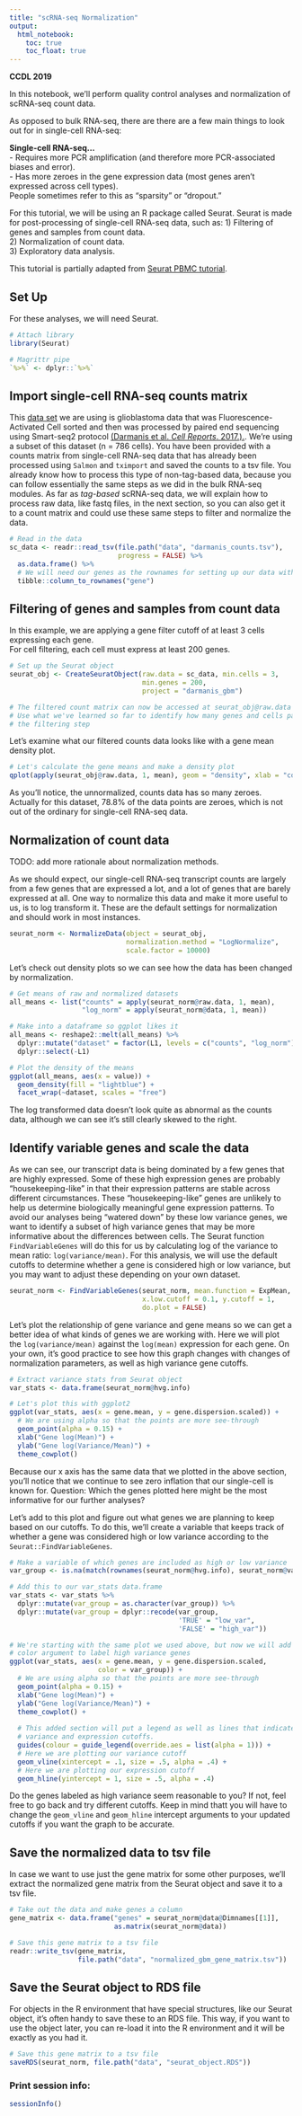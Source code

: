 ```yaml
---
title: "scRNA-seq Normalization"
output:   
  html_notebook: 
    toc: true
    toc_float: true
---
```


**CCDL 2019**

In this notebook, we'll perform quality control analyses and normalization of 
scRNA-seq count data. 

As opposed to bulk RNA-seq, there are there are a few main things to look out for
in single-cell RNA-seq:

**Single-cell RNA-seq...**  
- Requires more PCR amplification (and therefore more PCR-associated biases and
error).  
- Has more zeroes in the gene expression data (most genes aren't expressed 
across cell types).  
People sometimes refer to this as "sparsity" or "dropout."  
  
For this tutorial, we will be using an R package called Seurat. 
Seurat is made for post-processing of single-cell RNA-seq data, such as: 
  1) Filtering of genes and samples from count data.  
  2) Normalization of count data.  
  3) Exploratory data analysis.  

This tutorial is partially adapted from 
[Seurat PBMC tutorial](https://satijalab.org/seurat/pbmc3k_tutorial.html).
  
## Set Up 

For these analyses, we will need Seurat. 

```r
# Attach library
library(Seurat)

# Magrittr pipe
`%>%` <- dplyr::`%>%`
```

## Import single-cell RNA-seq counts matrix
This [data set](https://www.ncbi.nlm.nih.gov/geo/query/acc.cgi?acc=GSE84465) 
we are using is glioblastoma data that was Fluorescence-Activated Cell sorted 
and then was processed by paired end sequencing using Smart-seq2 protocol 
[(Darmanis et al. *Cell Reports*. 2017.).](https://www.ncbi.nlm.nih.gov/pubmed/29091775).
We're using a subset of this dataset (n = 786 cells).
You have been provided with a counts matrix from single-cell RNA-seq data that 
has already been processed using `Salmon` and `tximport` and saved the counts to 
a tsv file. 
You already know how to process this type of non-tag-based data, because you 
can follow essentially the same steps as we did in the bulk RNA-seq modules.
As far as *tag-based* scRNA-seq data, we will explain how to process raw data, 
like fastq files, in the next section, so you can also get it to a count matrix
and could use these same steps to filter and normalize the data.
  
```r
# Read in the data
sc_data <- readr::read_tsv(file.path("data", "darmanis_counts.tsv"), 
                           progress = FALSE) %>%
  as.data.frame() %>%
  # We will need our genes as the rownames for setting up our data with Seurat
  tibble::column_to_rownames("gene") 
```

## Filtering of genes and samples from count data

In this example, we are applying a gene filter cutoff of at least 3 cells 
expressing each gene.  
For cell filtering, each cell must express at least 200 genes.

```r
# Set up the Seurat object 
seurat_obj <- CreateSeuratObject(raw.data = sc_data, min.cells = 3,
                                 min.genes = 200, 
                                 project = "darmanis_gbm")
```

```r
# The filtered count matrix can now be accessed at seurat_obj@raw.data
# Use what we've learned so far to identify how many genes and cells passed
# the filtering step
```

Let's examine what our filtered counts data looks like with a gene mean density
plot.

```r
# Let's calculate the gene means and make a density plot
qplot(apply(seurat_obj@raw.data, 1, mean), geom = "density", xlab = "counts")
```

As you'll notice, the unnormalized, counts data has so many zeroes. 
Actually for this dataset, 78.8% of the data points are zeroes, which is not 
out of the ordinary for single-cell RNA-seq data. 

## Normalization of count data 

TODO: add more rationale about normalization methods. 

As we should expect, our single-cell RNA-seq transcript counts are largely from 
a few genes that are expressed a lot, and a lot of genes that are barely 
expressed at all.
One way to normalize this data and make it more useful to us, is to log
transform it.
These are the default settings for normalization and should work in most 
instances. 

```r
seurat_norm <- NormalizeData(object = seurat_obj, 
                             normalization.method = "LogNormalize",
                             scale.factor = 10000)
```

Let's check out density plots so we can see how the data has been changed by 
normalization. 
  
```r
# Get means of raw and normalized datasets
all_means <- list("counts" = apply(seurat_norm@raw.data, 1, mean), 
                  "log_norm" = apply(seurat_norm@data, 1, mean))

# Make into a dataframe so ggplot likes it
all_means <- reshape2::melt(all_means) %>%
  dplyr::mutate("dataset" = factor(L1, levels = c("counts", "log_norm"))) %>% 
  dplyr::select(-L1)

# Plot the density of the means 
ggplot(all_means, aes(x = value)) +
  geom_density(fill = "lightblue") +
  facet_wrap(~dataset, scales = "free")
```
The log transformed data doesn't look quite as abnormal as the counts data, 
although we can see it's still clearly skewed to the right. 

## Identify variable genes and scale the data

As we can see, our transcript data is being dominated by a few genes that 
are highly expressed. 
Some of these high expression genes are probably "housekeeping-like" in that 
their expression patterns are stable across different circumstances. 
These "housekeeping-like" genes are unlikely to help us determine biologically 
meaningful gene expression patterns. 
To avoid our analyses being "watered down" by these low variance genes, we want to
identify a subset of high variance genes that may be more informative about the 
differences between cells. 
The Seurat function `FindVariableGenes` will do this for us by calculating 
log of the variance to mean ratio: `log(variance/mean)`.
For this analysis, we will use the default cutoffs to determine whether a gene 
is considered high or low variance, but you may want to adjust these depending
on your own dataset. 

```r
seurat_norm <- FindVariableGenes(seurat_norm, mean.function = ExpMean,
                                 x.low.cutoff = 0.1, y.cutoff = 1, 
                                 do.plot = FALSE)
```

Let's plot the relationship of gene variance and gene means so we can get a 
better idea of what kinds of genes we are working with.
Here we will plot the `log(variance/mean)` against the `log(mean)` expression 
for each gene.
On your own, it's good practice to see how this graph changes 
with changes of normalization parameters, as well as high variance gene cutoffs.

```r
# Extract variance stats from Seurat object
var_stats <- data.frame(seurat_norm@hvg.info)

# Let's plot this with ggplot2
ggplot(var_stats, aes(x = gene.mean, y = gene.dispersion.scaled)) +
  # We are using alpha so that the points are more see-through
  geom_point(alpha = 0.15) +
  xlab("Gene log(Mean)") +
  ylab("Gene log(Variance/Mean)") + 
  theme_cowplot() 
```
Because our x axis has the same data that we plotted in the above section, 
you'll notice that we continue to see zero inflation that our single-cell is
known for.
Question: Which the genes plotted here might be the most informative for our further 
analyses?

Let's add to this plot and figure out what genes we are planning to keep based
on our cutoffs. 
To do this, we'll create a variable that keeps track of whether a gene was 
considered high or low variance according to the `Seurat::FindVariableGenes`.
```r
# Make a variable of which genes are included as high or low variance
var_group <- is.na(match(rownames(seurat_norm@hvg.info), seurat_norm@var.genes))

# Add this to our var_stats data.frame
var_stats <- var_stats %>%
  dplyr::mutate(var_group = as.character(var_group)) %>%
  dplyr::mutate(var_group = dplyr::recode(var_group,
                                          'TRUE' = "low_var", 
                                          'FALSE' = "high_var"))

# We're starting with the same plot we used above, but now we will add a 
# color argument to label high variance genes
ggplot(var_stats, aes(x = gene.mean, y = gene.dispersion.scaled, 
                      color = var_group)) +
  # We are using alpha so that the points are more see-through
  geom_point(alpha = 0.15) +
  xlab("Gene log(Mean)") +
  ylab("Gene log(Variance/Mean)") + 
  theme_cowplot() +
  
  # This added section will put a legend as well as lines that indicate our 
  # variance and expression cutoffs. 
  guides(colour = guide_legend(override.aes = list(alpha = 1))) + 
  # Here we are plotting our variance cutoff
  geom_vline(xintercept = .1, size = .5, alpha = .4) +
  # Here we are plotting our expression cutoff
  geom_hline(yintercept = 1, size = .5, alpha = .4) 
```
Do the genes labeled as high variance seem reasonable to you? 
If not, feel free to go back and try different cutoffs. 
Keep in mind thatt you will have to change the `geom_vline` and `geom_hline`
intercept arguments to your updated cutoffs if you want the graph to be accurate.

## Save the normalized data to tsv file
In case we want to use just the gene matrix for some other purposes, we'll 
extract the normalized gene matrix from the Seurat object and save it to a tsv 
file. 
  
```r
# Take out the data and make genes a column
gene_matrix <- data.frame("genes" = seurat_norm@data@Dimnames[[1]],
                          as.matrix(seurat_norm@data))

# Save this gene matrix to a tsv file
readr::write_tsv(gene_matrix, 
                 file.path("data", "normalized_gbm_gene_matrix.tsv"))
```

## Save the Seurat object to RDS file
For objects in the R environment that have special structures, like our Seurat
object, it's often handy to save these to an RDS file. 
This way, if you want to use the object later, you can re-load it into the R
environment and it will be exactly as you had it. 
  
```r
# Save this gene matrix to a tsv file
saveRDS(seurat_norm, file.path("data", "seurat_object.RDS"))
```

### Print session info:
```r
sessionInfo()
```
